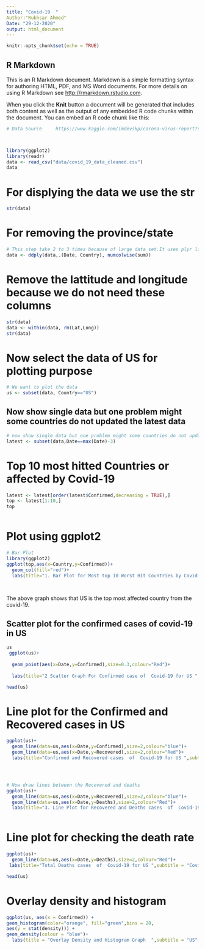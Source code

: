 ```yaml
---
title: "Covid-19  "
Author:"Rukhsar Ahmed"
Date: "29-12-2020" 
output: html_document
---
```


```r
knitr::opts_chunk$set(echo = TRUE)
```

## R Markdown

This is an R Markdown document. Markdown is a simple formatting syntax for authoring HTML, PDF, and MS Word documents. For more details on using R Markdown see <http://rmarkdown.rstudio.com>.

When you click the **Knit** button a document will be generated that includes both content as well as the output of any embedded R code chunks within the document. You can embed an R code chunk like this:

```r
# Data Source     https://www.kaggle.com/imdevskp/corona-virus-report?select=covid_19_clean_complete.csv



library(ggplot2)
library(readr)
data <- read_csv("data/covid_19_data_cleaned.csv")
data
```


# For displying the data we use the str
```r
str(data)
```
# For removing the province/state
```r
# This step take 2 to 3 times because of large data set.It uses plyr library which is built in R version
data <- ddply(data,.(Date, Country), numcolwise(sum))
```

# Remove the lattitude and longitude because we do not need these columns
```r
str(data)
data <- within(data, rm(Lat,Long))
str(data)
```

# Now select the data of US for plotting purpose
```r
# We want to plot the data
us <- subset(data, Country=="US")
```

## Now show single data but one problem might some countries do not updated the latest data
```r
# now show single data but one problem might some countries do not updated the latest data
latest <- subset(data,Date==max(Date)-3)


```
# Top 10 most hitted Countries or affected by Covid-19

```r


latest <- latest[order(latest$Confirmed,decreasing = TRUE),]
top <- latest[1:10,]
top



```




# Plot using ggplot2

```r
# Bar Plot
library(ggplot2)
ggplot(top,aes(x=Country,y=Confirmed))+
  geom_col(fill="red")+
  labs(title="1. Bar Plot for Most top 10 Worst Hit Countries by Covid-19 for 2020 year",subtitle = "Covid-19 Dataset",caption = "Rukhsar Ahmed")




```
The above graph shows that US is the top most affected country from the covid-19.

## Scatter plot for the confirmed cases of covid-19 in US
```r
us
 ggplot(us)+
  
  geom_point(aes(x=Date,y=Confirmed),size=0.3,colour="Red")+
 
  labs(title="2 Scatter Graph For Confirmed case of  Covid-19 for US ",subtitle = "Covid-19 Cases",caption = "Rukhsar Ahmed")
```


```r
head(us)


```
# Line plot for the Confirmed and Recovered cases in US
```r

 
ggplot(us)+
  geom_line(data=us,aes(x=Date,y=Confirmed),size=2,colour="blue")+
  geom_line(data=us,aes(x=Date,y=Recovered),size=2,colour="Red")+
  labs(title="Confirmed and Recovered cases  of  Covid-19 for US ",subtitle = "Covid-19 Cases",caption = "Rukhsar Ahmed")




# Now draw lines between the Recovered and deaths
ggplot(us)+
  geom_line(data=us,aes(x=Date,y=Recovered),size=2,colour="blue")+
  geom_line(data=us,aes(x=Date,y=Deaths),size=2,colour="Red")+
  labs(title="3. Line Plot for Recovered and Deaths cases  of  Covid-19 for US ",subtitle = "Covid-19 Cases",caption = "Rukhsar Ahmed")



```
# Line plot for checking the death rate 

```r
ggplot(us)+
  geom_line(data=us,aes(x=Date,y=Deaths),size=2,colour="Red")+
 labs(title="Total Deaths cases  of  Covid-19 for US ",subtitle = "Covid-19 Cases",caption = "Rukhsar Ahmed")
```


```r
head(us)
```

# Overlay density and histogram
```r
ggplot(us, aes(x = Confirmed)) +
geom_histogram(color="orange", fill="green",bins = 20,
aes(y = stat(density))) +
geom_density(colour = "blue")+
  labs(title = "Overlay Density and Histogram Graph  ",subtitle = "US",caption = "Rukhsar Ahmed")

```